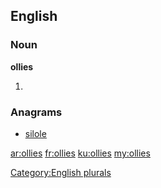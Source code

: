 ==English==

===Noun===
'''ollies'''

# {{plural of|ollie}}

===Anagrams===
* [[silole#English|silole]]

[[Category:English plurals]]

[[ar:ollies]]
[[fr:ollies]]
[[ku:ollies]]
[[my:ollies]]